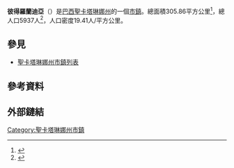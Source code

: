 {{Infobox settlement
| official_name            = 彼得羅蘭迪亞<br/>Petrolândia
| native_name             = 
| settlement_type         = [[市镇_(巴西)|市鎮]]
| image_shield            = 
| image_flag               = 
| image_skyline           = 
| image_caption           = 
| image_map               = SantaCatarina Municip Petrolandia.svg
| map_caption             = 彼得羅蘭迪亞在聖卡塔琳娜州的位置
| pushpin_map             = Brazil
| pushpin_map_caption     = 彼得羅蘭迪亞在巴西的位置
| coordinates             = {{coord|27|32|6|S|49|41|52|W|region:BR|display=inline,title}}
| subdivision_type        = [[世界政區索引|國家]]
| subdivision_name        = {{flag|巴西}}
| subdivision_type1       = [[巴西地理分區|大區]]
| subdivision_name1       = [[巴西南部|南部大區]]
| subdivision_type2       = [[巴西行政區劃|州]]
| subdivision_name2       = [[圣卡塔琳娜州|圣卡塔琳娜州]]
| subdivision_type3       = [[中區_(巴西)|中區]]
| subdivision_name3       = 
| subdivision_type4       = [[小區_(巴西)|小區]]
| subdivision_name4       = 
| subdivision_type5       = [[Metropolitan_area#Brazil|Metrop. region]]
| subdivision_name5       = 
| established_title       = 
| established_date        = 
| leader_party            = 
| leader_title            = [[市長|市長]]
| leader_name             =
| elevation_m             = 
| area_footnotes          = 
| area_total_km2          = 
| area_metro_km2          = 
| population_footnotes    = 
| population_total        = 
| population_as_of        = 
| population_metro        = 
| population_density_km2  = auto
| population_demonym      = 
| blank_name_sec1         = [[人類發展指數|HDI]] 
| blank_info_sec1         = 
| timezone1               = [[巴西時區|BRT]]
| utc_offset1             = -3
| timezone1_DST           = [[巴西時區|BRST]]
| utc_offset1_DST         = -2
| postal_code_type        = [[List_of_postal_codes_in_Brazil|Postal code]]
| postal_code             = 
| area_code_type          = [[List_of_dialling_codes_in_Brazil|Area code]]
| area_code               = 
| website                 = 
}}
'''彼得羅蘭迪亞'''（{{lang-pt|Petrolândia}}）是[[巴西|巴西]][[聖卡塔琳娜州|聖卡塔琳娜州]]的一個[[市镇_(巴西)|市鎮]]。總面積305.86平方公里<ref name="A">{{cite web|url=ftp://geoftp.ibge.gov.br/organizacao_do_territorio/estrutura_territorial/areas_territoriais/2018/AR_BR_RG_UF_MES_MIC_MUN_2018.xls|title=areas territoriais 2018|accessdate=2020-02-14|publisher=巴西地理統計局|language=pt|archive-date=2020-10-03|archive-url=https://web.archive.org/web/20201003142952/http://geoftp.ibge.gov.br/organizacao_do_territorio/estrutura_territorial/areas_territoriais/2018/AR_BR_RG_UF_MES_MIC_MUN_2018.xls|dead-url=yes}}</ref>，總人口5937人<ref name="P">{{cite web|url=ftp://ftp.ibge.gov.br/Estimativas_de_Populacao/Estimativas_2018/estimativa_dou_2018_20181019.pdf|title=Estimativas da população residente no Brasil e unidades da federação com data de referência em 1º de julho de 2018|accessdate=2020-02-14|publisher={{le|巴西地理統計局|Brazilian Institute of Geography and Statistics}}|language=pt|archive-date=2020-07-25|archive-url=https://web.archive.org/web/20200725155710/ftp://ftp.ibge.gov.br/Estimativas_de_Populacao/Estimativas_2018/estimativa_dou_2018_20181019.pdf|dead-url=no}}</ref>，人口密度19.41人/平方公里。

== 參見 ==
*[[聖卡塔琳娜州市鎮列表|聖卡塔琳娜州市鎮列表]]

== 參考資料 ==
{{reflist}}

== 外部鏈結 ==
{{commonscat|Petrolândia (Santa Catarina)}}
{{Brazil-geo-stub}}
{{聖卡塔琳娜州市鎮}}
{{DEFAULTSORT:Petrolandia, Santa Catarina}}

[[Category:聖卡塔琳娜州市鎮|Category:聖卡塔琳娜州市鎮]]